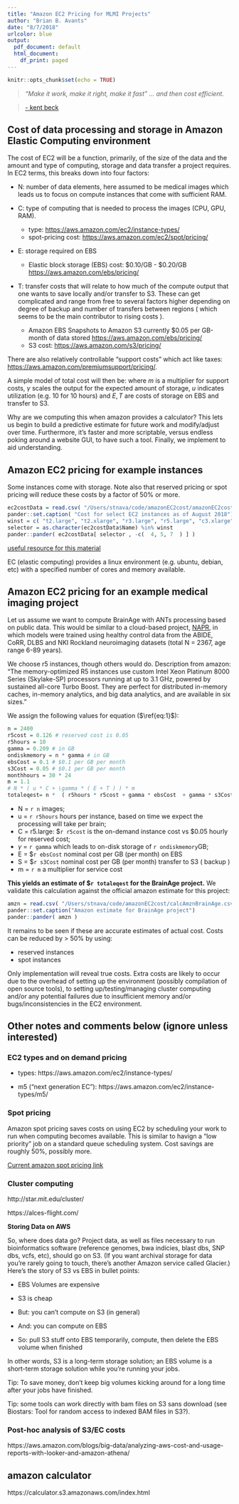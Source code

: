```yaml
---
title: "Amazon EC2 Pricing for MLMI Projects"
author: "Brian B. Avants"
date: "8/7/2018"
urlcolor: blue
output:
  pdf_document: default
  html_document:
    df_print: paged
---
```



```r
knitr::opts_chunk$set(echo = TRUE)
```


>| *“Make it work, make it right, make it fast” … and then cost efficient.*

> [- kent beck](https://medium.com/teads-engineering/real-life-aws-cost-optimization-strategy-at-teads-135268b0860f)




## Cost of data processing and storage in Amazon Elastic Computing environment

The cost of EC2 will be a function, primarily, of the size of the data and the amount and type of computing, storage and data transfer a project requires.  In EC2 terms, this breaks down into four factors:

* N: number of data elements, here assumed to be medical images which leads us to focus on compute instances that come with sufficient RAM.

* C: type of computing that is needed to process the images (CPU, GPU, RAM).
    * type: [https://aws.amazon.com/ec2/instance-types/](https://aws.amazon.com/ec2/instance-types/)
    * spot-pricing cost: [https://aws.amazon.com/ec2/spot/pricing/](https://aws.amazon.com/ec2/spot/pricing/)

* E: storage required on EBS
    * Elastic block storage (EBS) cost: $0.10/GB - $0.20/GB [https://aws.amazon.com/ebs/pricing/](https://aws.amazon.com/ebs/pricing/)

* T: transfer costs that will relate to how much of the compute output that one wants to save locally and/or transfer to S3. These can get complicated and range from free to several factors higher depending on degree of backup and number of transfers between regions ( which seems to be the main contributor to rising costs ).
    * Amazon EBS Snapshots to Amazon S3 currently \$0.05 per GB-month of data stored [https://aws.amazon.com/ebs/pricing/](https://aws.amazon.com/ebs/pricing/)
    * S3 cost: [https://aws.amazon.com/s3/pricing/](https://aws.amazon.com/s3/pricing/)
    
There are also relatively controllable "support costs" which act like taxes: [https://aws.amazon.com/premiumsupport/pricing/](https://aws.amazon.com/premiumsupport/pricing/).

    
A simple model of total cost will then be: 
\begin{equation}
\label{eq:1}
\text{cost} \propto  N * ( u * C + \gamma * ( E + T ) ) * m
\end{equation}
where $m$ is a multiplier for support costs, $\gamma$ scales the output for the expected amount of storage, $u$ indicates utilization (e.g. 10 for 10 hours) and $E, T$ are costs of storage on EBS and transfer to S3.

Why are we computing this when amazon provides a calculator? This lets us begin to build a predictive estimate for future work and modify/adjust over time.  Furthermore, it's faster and more scriptable, versus endless poking around a website GUI, to have such a tool.  Finally, we implement to aid understanding.

## Amazon EC2 pricing for example instances

Some instances come with storage.  Note also that reserved pricing or spot pricing will reduce these costs by a factor of 50\% or more.

```r
ec2costData = read.csv( "/Users/stnava/code/amazonEC2cost/amazonEC2cost.csv" )
pander::set.caption( "Cost for select EC2 instances as of August 2018")
winst = c( "t2.large", "t2.xlarge", "r3.large", "r5.large", "c3.xlarge",  "m3.large", "m3.xlarge", "m5.large", "m5d.large" )
selector = as.character(ec2costData$Name) %in% winst
pander::pander( ec2costData[ selector , -c(  4, 5, 7  ) ] )
```

[useful resource for this material](http://oliverelliott.org/article/computing/tut_bio_aws_2/)

EC (elastic computing) provides a linux environment (e.g. ubuntu, debian, etc) with a specified number of cores and memory available.


## Amazon EC2 pricing for an example medical imaging project

Let us assume we want to compute BrainAge with ANTs processing based on public data.  This would be similar to a cloud-based project, [NAPR](https://www.ncbi.nlm.nih.gov/pubmed/29058212), in which models were trained using healthy control data from the ABIDE, CoRR, DLBS and NKI Rockland neuroimaging datasets (total N = 2367, age range 6-89 years).  

We choose r5 instances, though others would do.  Description from amazon: "The memory-optimized R5 instances use custom Intel Xeon Platinum 8000 Series (Skylake-SP) processors running at up to 3.1 GHz, powered by sustained all-core Turbo Boost. They are perfect for distributed in-memory caches, in-memory analytics, and big data analytics, and are available in six sizes."

We assign the following values for equation ($\ref{eq:1}$):
```r
n = 2400
r5cost = 0.126 # reserved cost is 0.05
r5hours = 10
gamma = 0.209 # in GB
ondiskmemory = n * gamma # in GB
ebsCost = 0.1 # $0.1 per GB per month
s3Cost = 0.05 # $0.1 per GB per month
monthhours = 30 * 24
m = 1.1
# N * ( u * C + \gamma * ( E + T ) ) * m
totaleqest= n *  ( r5hours * r5cost + gamma * ebsCost  + gamma * s3Cost  ) * m
```

* N = `r n` images;
* u = `r r5hours` hours per instance, based on time we expect the processing will take per brain;
* C = r5.large: \$`r r5cost` is the on-demand instance cost vs \$$0.05$ hourly for reserved cost;
* $\gamma$ = `r gamma` which leads to on-disk storage of `r ondiskmemory`GB;
* E = \$`r ebsCost` nominal cost per GB (per month) on EBS
* S = \$`r s3Cost`  nominal cost per GB (per month) transfer to S3 ( backup )
* m = `r m` a multiplier for service cost

**This yields an estimate of \$`r totaleqest` for the BrainAge project.**  We validate this calculation against the official amazon estimate for this project:


```r

amzn = read.csv( "/Users/stnava/code/amazonEC2cost/calcAmznBrainAge.csv" )
pander::set.caption("Amazon estimate for BrainAge project")
pander::pander( amzn )

```

It remains to be seen if these are accurate estimates of actual cost.  Costs can be reduced by > 50\% by using:

* reserved instances
* spot instances

Only implementation will reveal true costs.  Extra costs are likely to occur due to the overhead of setting up the environment (possibly compilation of open source tools), to setting up/testing/managing cluster computing and/or any potential failures due to insufficient memory and/or bugs/inconsistencies in the EC2 environment.

## Other notes and comments below (ignore unless interested)

### EC2 types and on demand pricing

* types: https://aws.amazon.com/ec2/instance-types/

* m5 ("next generation EC"): https://aws.amazon.com/ec2/instance-types/m5/

### Spot pricing

Amazon spot pricing saves costs on using EC2 by scheduling your work to run when computing becomes available.  This is similar to havign a "low priority" job on a standard queue scheduling system.  Cost savings are roughly 50%, possibly more.

[Current amazon spot pricing link](https://aws.amazon.com/ec2/spot/pricing/)

### Cluster computing

http://star.mit.edu/cluster/

https://alces-flight.com/

**Storing Data on AWS**

So, where does data go? Project data, as well as files necessary to run bioinformatics software (reference genomes, bwa indicies, blast dbs, SNP dbs, vcfs, etc), should go on S3. (If you want archival storage for data you're rarely going to touch, there's another Amazon service called Glacier.) Here's the story of S3 vs EBS in bullet points:

* EBS Volumes are expensive

* S3 is cheap

* But: you can’t compute on S3 (in general)

* And: you can compute on EBS

* So: pull S3 stuff onto EBS temporarily, compute, then delete the EBS volume when finished

In other words, S3 is a long-term storage solution; an EBS volume is a short-term storage solution while you're running your jobs.

Tip: To save money, don’t keep big volumes kicking around for a long time after your jobs have finished.

Tip: some tools can work directly with bam files on S3 sans download (see Biostars: Tool for random access to indexed BAM files in S3?).

### Post-hoc analysis of S3/EC costs

https://aws.amazon.com/blogs/big-data/analyzing-aws-cost-and-usage-reports-with-looker-and-amazon-athena/


## amazon calculator

https://calculator.s3.amazonaws.com/index.html

